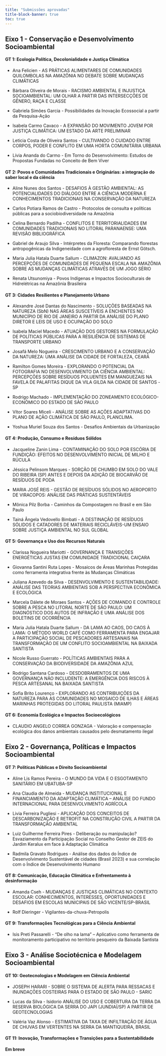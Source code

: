 ```yaml
---
title: "Submissões aprovadas"
title-block-banner: true
toc: true
---
```


## Eixo 1 - Conservação e Desenvolvimento Socioambiental

#### GT 1: Ecologia Política, Decolonialidade e Justiça Climática


- Ana Felicien - AS PRÁTICAS ALIMENTARES DE COMUNIDADES QUILOMBOLAS NA AMAZÔNIA NO DEBATE SOBRE MUDANÇAS CLIMÁTICAS

- Bárbara Oliveira de Morais - RACISMO AMBIENTAL E INJUSTIÇA SOCIOAMBIENTAL: UM OLHAR A PARTIR DAS INTERSECÇÕES DE GÊNERO, RAÇA E CLASSE


- Gabriela Simões Garcia - Possibilidades da Inovação Ecossocial a partir da Pesquisa-Ação


- Isabela Carmo Cavaco - A EXPANSÃO DO MOVIMENTO JOVEM POR JUSTIÇA CLIMÁTICA: UM ESTADO DA ARTE PRELIMINAR

- Leticia Costa de Oliveira Santos - CULTIVANDO O CUIDADO ENTRE CORPOS, PODER E CONFLITO EM UMA HORTA COMUNITÁRIA URBANA

- Lívia Ananda do Carmo -	Em Torno do Desenvolvimento: Estudos de Propostas Fundadas no Conceito de Bem Viver


#### GT 2: Povos e Comunidades Tradicionais e Originárias: a integração do saber local e da ciência


- Aline Nunes dos Santos - DESAFIOS À GESTÃO AMBIENTAL: AS POTENCIALIDADES DO DIÁLOGO ENTRE A CIÊNCIA MODERNA E CONHECIMENTOS TRADICIONAIS NA CONSERVAÇÃO DA NATUREZA

- Carlos Potiara Ramos de Castro -	Protocolos de consulta e políticas públicas para a sociobiodiversidade na Amazônia

- Celina Bernardo Padilha	- CONFLITOS E TERRITORIALIDADES EM COMUNIDADES TRADICIONAIS NO LITORAL PARANAENSE: UMA  REVISÃO BIBLIOGRÁFICA 

- Gabriel de Araujo Silva -	Intérpretes da Floresta:  Comparando florestas antropogênicas da Indigeneidade com a agrofloresta de Ernst Götsch.

- Maria Julia Hatala Duarte Sallum -	CLIMAZON: AVALIANDO AS PERCEPÇÕES DE COMUNIDADES DE PEQUENA ESCALA NA AMAZÔNIA SOBRE AS MUDANÇAS CLIMÁTICAS ATRAVÉS DE UM JOGO SÉRIO


- Renata Utsunomiya	- Povos Indígenas e Impactos Socioculturais de Hidrelétricas na Amazônia Brasileira


#### GT 3: Cidades Resilientes e Planejamento Urbano

- Alexandre José Dantas do Nascimento	- SOLUÇÕES BASEADAS NA NATUREZA (SbN) NAS ÁREAS SUSCETÍVEIS A ENCHENTES NO MUNICÍPIO DE RIO DE JANEIRO A PARTIR DA ANÁLISE DO PLANO DIRETOR E LEIS DE USO E OCUPAÇÃO DO SOLO 

- Isabela Maciel Macedo -	ATUAÇÃO DOS GESTORES NA FORMULAÇÃO DE POLÍTICAS PÚBLICAS PARA A RESILIÊNCIA DE SISTEMAS DE TRANSPORTE URBANO 

- Josafá Melo Nogueira - CRESCIMENTO URBANO E A CONSERVAÇÃO DA NATUREZA: UMA ANÁLISE DA CIDADE DE FORTALEZA, CEARÁ
- Ramilton Gomes Moreira - EXPLORANDO O POTENCIAL DA FOTOGRAFIA NO DESENVOLVIMENTO DA CIÊNCIA AMBIENTAL: PERCEPÇÕES SOBRE RESÍDUOS POLUENTES EM MANGUEZAIS NA FAVELA DE PALAFITAS DIQUE DA VILA GILDA NA CIDADE DE SANTOS -SP

- Rodrigo Machado	- IMPLEMENTAÇÃO DO ZONEAMENTO ECOLÓGICO-ECONÔMICO DO ESTADO DE SÃO PAULO

- Vítor Soares Miceli	- ANÁLISE SOBRE AS AÇÕES ADAPTATIVAS DO PLANO DE AÇÃO CLIMÁTICA DE SÃO PAULO, PLANCLIMA.

- Yoshua Muriel Souza dos Santos - Desafios Ambientais da Urbanização


#### GT 4: Produção, Consumo e Resíduos Sólidos

- Jacqueline Zanin Lima - CONTAMINAÇÃO DO SOLO POR ESCÓRIA DE FUNDIÇÃO: EFEITOS NO DESENVOLVIMENTO INICIAL DE MILHO E RÚCULA

- Jéssica Pelinsom Marques -	SORÇÃO DE CHUMBO EM SOLO DO VALE DO RIBEIRA (SP) ANTES E DEPOIS DA ADIÇÃO DE BIOCARVÃO DE RESÍDUOS DE PODA

- MARIA JOSÉ REIS	- GESTÃO DE RESÍDUOS SÓLIDOS NO AEROPORTO DE VIRACOPOS: ANÁLISE DAS PRÁTICAS SUSTENTÁVEIS 

- Mônica Pilz Borba	 - Caminhos da Compostagem no Brasil e em São Paulo

- Tainá Ângela Vedovello Bimbati -	A DESTINAÇÃO DE RESÍDUOS SÓLIDOS E CATADORES DE MATERIAIS RECICLÁVEIS-UM ENSAIO SOBRE JUSTIÇA AMBIENTAL NO SUL GLOBAL

#### GT 5: Governança e Uso dos Recursos Naturais

- Clarissa Nogueira Mariotti - GOVERNANÇA E TRANSIÇÕES ENERGÉTICAS JUSTAS EM COMUNIDADE TRADICIONAL CAIÇARA 

- Giovanna Santini Ruta Lopes	- Mosaicos de Áreas Marinhas Protegidas como ferramenta integrativa frente às Mudanças Climáticas

- Juliana Azevedo da Silva - DESENVOLVIMENTO E SUSTENTABILIDADE: ANÁLISE DAS TEORIAS AMBIENTAIS SOB A PERSPECTIVA ECONÔMICA E ECOLÓGICA 

- Marcela Dálete de Moraes Santos	- AÇÕES DE COMANDO E CONTROLE SOBRE A PESCA NO LITORAL NORTE DE SÃO PAULO: UM DIAGNÓSTICO DOS AUTOS DE INFRAÇÃO E UMA ANÁLISE DOS BOLETINS DE OCORRÊNCIA

- Maria Julia Hatala Duarte Sallum - DA LAMA AO CAOS, DO CAOS À LAMA: O MÉTODO WORLD CAFÉ COMO FERRAMENTA PARA ENGAJAR A PARTICIPAÇÃO SOCIAL DE PESCADORES ARTESANAIS NA TRANSFORMAÇÃO DE UM CONFLITO SOCIOAMBIENTAL NA BAIXADA SANTISTA 

- Nicole Russo Guerrato	- POLÍTICAS AMBIENTAIS PARA A CONSERVAÇÃO DA BIODIVERSIDADE DA AMAZÔNIA AZUL

- Rodrigo Santana Cardoso -	DESDOBRAMENTOS DE UMA GOVERNANÇA NÃO INCLUDENTE: A EMERGÊNCIA DOS RISCOS À PESCA ARTESANAL NA BAIXADA SANTISTA

- Sofia Brito Lourenço - EXPLORANDO AS CONTRIBUIÇÕES DA NATUREZA PARA AS COMUNIDADES NO MOSAICO DE ILHAS E ÁREAS MARINHAS PROTEGIDAS DO LITORAL PAULISTA (MIAMP) 

#### GT 6: Economia Ecológica e Impactos Socioecológicos

- CLAUDIO ANGELO CORREA GONZAGA	- Valoração e compensação ecológica dos danos ambientais causados pelo desmatamento ilegal


## Eixo 2 - Governança, Políticas e Impactos Socioambiental

#### GT 7: Políticas Públicas e Direito Socioambiental

- Aline Lis Ramos Pereira -	O MUNDO DA VIDA E O ESGOTAMENTO SANITÁRIO EM UBATUBA-SP

- Ana Claudia de Almeida -	MUDANÇA INSTITUCIONAL E FINANCIAMENTO DA ADAPTAÇÃO CLIMÁTICA – ANÁLISE DO FUNDO INTERNACIONAL PARA DESENVOLVIMENTO AGRÍCOLA

- Livia Ferreira Pugliesi	- APLICAÇÃO DOS CONCEITOS DE DESCARBONIZAÇÃO E RETROFIT NA CONSTRUÇÃO CIVIL A PARTIR DA TRANSFORMAÇÃO AMBIENTAL

- Luiz Guilherme Ferreira Pires	- Deliberação ou manipulação? Esvaziamento da Participação Social no Conselho Gestor de ZEIS do Jardim Keralux em face à Adaptação Climática

- Radmila Gravato Rodrigues	- Análise dos dados do Índice de Desenvolvimento Sustentável de cidades (Brasil 2023) e sua correlação com o Índice de Desenvolvimento Humano

#### GT 8: Comunicação, Educação Climática e Enfrentamento à desinformação

- Amanda Cseh	- MUDANÇAS E JUSTIÇAS CLIMÁTICAS NO CONTEXTO ESCOLAR: CONHECIMENTOS, INTERESSES, OPORTUNIDADES E DESAFIOS EM ESCOLAS MUNICIPAIS DE SÃO VICENTE/SP-BRASIL

- Rolf Dieringer	- Vigilantes-da-chuva-Petropolis


#### GT 9: Transformações Tecnológicas para a Ciência Ambiental
 
- Isis Preti Passarelli	- “De olho na lama” – Aplicativo como ferramenta de monitoramento participativo no território pesqueiro da Baixada Santista 


## Eixo 3 - Análise Sociotécnica e Modelagem Socioambiental

#### GT 10: Geotecnologias e Modelagem em Ciência Ambiental

- JOSEPH HARARI -	SOBRE O SISTEMA DE ALERTA PARA RESSACAS E INUNDAÇÕES COSTEIRAS PARA O ESTADO DE SÃO PAULO - SARIC

- Lucas da Silva - Isidorio	ANÁLISE DO USO E COBERTURA DA TERRA DA RESERVA BIOLÓGICA DA SERRA DO JAPI (JUNDIAÍ/SP) A PARTIR DE GEOTECNOLOGIAS

- Valéria Vaz Alonso - ESTIMATIVA DA TAXA DE INFILTRAÇÃO DE ÁGUA DE CHUVAS EM VERTENTES NA SERRA DA MANTIQUEIRA, BRASIL


#### GT 11: Inovação, Transformações e Transições para a Sustentabilidade

**Em breve**